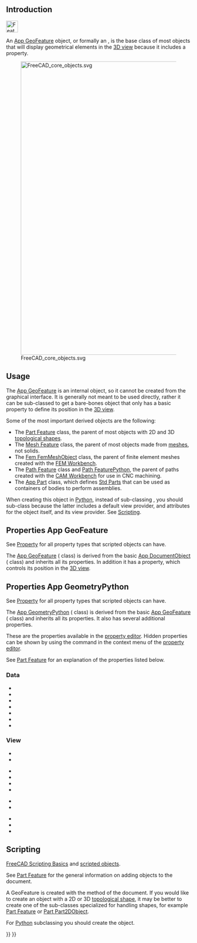 <languages/>
{{TOCright}}
<translate>

== Introduction == <!--T:1-->

</translate>
[[File:Feature.svg|32px]]
<translate>

<!--T:2-->
An [[App_GeoFeature|App GeoFeature]] object, or formally an {{incode|App::GeoFeature}}, is the base class of most objects that will display geometrical elements in the [[3D_view|3D view]] because it includes a {{PropertyData|Placement}} property.

<!--T:3-->
[[File:FreeCAD_core_objects.svg|800px]]

<!--T:4-->
{{Caption|Simplified diagram of the relationships between the core objects in FreeCAD}}

== Usage == <!--T:5-->

<!--T:6-->
The [[App_GeoFeature|App GeoFeature]] is an internal object, so it cannot be created from the graphical interface. It is generally not meant to be used directly, rather it can be sub-classed to get a bare-bones object that only has a basic {{PropertyData|Placement}} property to define its position in the [[3D_view|3D view]].

<!--T:7-->
Some of the most important derived objects are the following:
* The [[Part_Feature|Part Feature]] class, the parent of most objects with 2D and 3D [[Part_TopoShape|topological shapes]].
* The [[Mesh_Feature|Mesh Feature]] class, the parent of most objects made from [[Mesh_MeshObject|meshes]], not solids.
* The [[FEM_Mesh|Fem FemMeshObject]] class, the parent of finite element meshes created with the [[FEM_Workbench|FEM Workbench]].
* The [[CAM_scripting#The_Path_feature|Path Feature]] class and [[CAM_scripting#Python_features|Path FeaturePython]], the parent of paths created with the [[CAM_Workbench|CAM Workbench]] for use in CNC machining.
* The [[App_Part|App Part]] class, which defines [[Std_Part|Std Parts]] that can be used as containers of bodies to perform assemblies.

<!--T:29-->
When creating this object in [[Python|Python]], instead of sub-classing {{incode|App::GeoFeature}}, you should sub-class {{incode|App::GeometryPython}} because the latter includes a default view provider, and {{incode|Proxy}} attributes for the object itself, and its view provider. See [[App_GeoFeature#Scripting|Scripting]].

== Properties App GeoFeature == <!--T:34-->

<!--T:11-->
See [[Property|Property]] for all property types that scripted objects can have.

<!--T:9-->
The [[App_GeoFeature|App GeoFeature]] ({{incode|App::GeoFeature}} class) is derived from the basic [[App_DocumentObject|App DocumentObject]] ({{incode|App::DocumentObject}} class) and inherits all its properties. In addition it has a {{PropertyData|Placement}} property, which controls its position in the [[3D_view|3D view]].

== Properties App GeometryPython == <!--T:35-->

<!--T:36-->
See [[Property|Property]] for all property types that scripted objects can have.

<!--T:37-->
The [[App_GeoFeature|App GeometryPython]] ({{incode|App::GeometryPython}} class) is derived from the basic [[App_GeoFeature|App GeoFeature]] ({{incode|App::GeoFeature}} class) and inherits all its properties. It also has several additional properties.

<!--T:12-->
These are the properties available in the [[Property_editor|property editor]]. Hidden properties can be shown by using the {{MenuCommand|Show hidden}} command in the context menu of the [[Property_editor|property editor]].

<!--T:38-->
See [[Part_Feature#Properties|Part Feature]] for an explanation of the properties listed below.

=== Data === <!--T:13-->

<!--T:14-->
{{TitleProperty|Base}}

<!--T:15-->
* {{PropertyData|Proxy|PythonObject|Hidden}}
* {{PropertyData|Placement|Placement}}
* {{PropertyData|_ Element Map Version|String|Hidden}}
* {{PropertyData|Label|String}}
* {{PropertyData|Label2|String|Hidden}}
* {{PropertyData|Expression Engine|ExpressionEngine|Hidden}}
* {{PropertyData|Visibility|Bool|Hidden}}

=== View === <!--T:16-->

<!--T:39-->
{{TitleProperty|Base}}

<!--T:20-->
* {{PropertyView|Proxy|PythonObject|Hidden}}
* {{PropertyView|Transform Origin|Placement|Hidden}}

<!--T:40-->
{{TitleProperty|Display Options}}

<!--T:18-->
* {{PropertyView|Bounding Box|Bool}}
* {{PropertyView|Display Mode|Enumeration}}
* {{PropertyView|Show In Tree|Bool}}
* {{PropertyView|Visibility|Bool}}

<!--T:41-->
{{TitleProperty|Object Style}}

<!--T:32-->
* {{PropertyView|Shape Appearance|MaterialList}}
* {{PropertyView|Transparency|Percent}}

<!--T:42-->
{{TitleProperty|Selection}}

<!--T:33-->
* {{PropertyView|On Top When Selected|Enumeration}}
* {{PropertyView|Selectable|Bool}}
* {{PropertyView|Selection Style|Enumeration}}

== Scripting == <!--T:21-->

<!--T:22-->
{{Emphasis|See also:}} [[FreeCAD_Scripting_Basics|FreeCAD Scripting Basics]] and [[Scripted_objects|scripted objects]].

<!--T:23-->
See [[Part_Feature|Part Feature]] for the general information on adding objects to the document.

<!--T:24-->
A GeoFeature is created with the {{incode|addObject()}} method of the document. If you would like to create an object with a 2D or 3D [[Part_TopoShape|topological shape]], it may be better to create one of the sub-classes specialized for handling shapes, for example [[Part_Feature|Part Feature]] or [[Part_Part2DObject|Part Part2DObject]].

</translate>
{{Code|code=
import FreeCAD as App

doc = App.newDocument()
obj = App.ActiveDocument.addObject("App::GeoFeature", "Name")
obj.Label = "Custom label"
}}
<translate>

<!--T:26-->
For [[Python|Python]] subclassing you should create the {{incode|App::GeometryPython}} object.

</translate>
{{Code|code=
import FreeCAD as App

doc = App.newDocument()
obj = App.ActiveDocument.addObject("App::GeometryPython", "Name")
obj.Label = "Custom label"
}}
<translate>


</translate>
{{Document_objects_navi{{#translation:}}}}
{{Userdocnavi{{#translation:}}}}